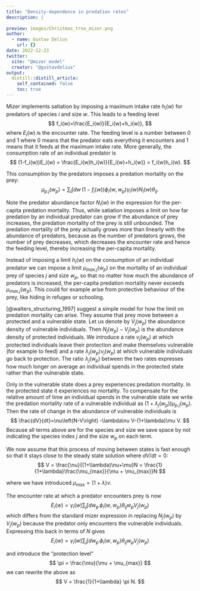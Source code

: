 ```yaml
---
title: "Density-dependence in predation rates"
description: |
  
preview: images/Christmas_tree_mizer.png
author:
  - name: Gustav Delius
    url: {}
date: 2022-12-23
twitter:
  site: "@mizer_model"
  creator: "@gustavdelius"
output:
  distill::distill_article:
    self_contained: false
    toc: true
---
```


Mizer implements satiation by imposing a maximum intake rate $h_i(w)$ for predators of species $i$ and size $w$. This leads to a feeding level $$
f_i(w)=\frac{E_i(w)}{E_i(w)+h_i(w)},
$$ where $E_i(w)$ is the encounter rate. The feeding level is a number between $0$ and $1$ where $0$ means that the predator eats everything it encounters and $1$ means that it feeds at the maximum intake rate. More generally, the consumption rate of an individual predator is $$
(1-f_i(w))E_i(w) = \frac{E_i(w)h_i(w)}{E_i(w)+h_i(w)} = f_i(w)h_i(w).
$$

This consumption by the predators imposes a predation mortality on the prey:
$$
\mu_{p.j}(w_p) = \sum_i\int dw\,(1-f_i(w))\phi_i(w,w_p)\gamma_i(w)N_i(w)\theta_{ij}.
$$

Note the predator abundance factor $N_i(w)$ in the expression for the per-capita predation mortality. Thus, while satiation imposes a limit on how far predation by an individual predator can grow if the abundance of prey increases, the predation mortality of the prey is still unbounded. The predation mortality of the prey actually grows more than linearly with the abundance of predators, because as the number of predators grows, the number of prey decreases, which decreases the encounter rate and hence the feeding level, thereby increasing the per-capita mortality.

Instead of imposing a limit $h_i(w)$ on the consumption of an individual predator we can impose a limit $\mu_{max.j}(w_p)$ on the mortality of an individual prey of species $j$ and size $w_p$, so that no matter how much the abundance of predators is increased, the per-capita predation mortality never exceeds $\mu_{max.j}(w_p)$. This could for example arise from protective behaviour of the prey, like hiding in refuges or schooling. 

[@walters_structuring_1997] suggest a simple model for how the limit on predation mortality can arise. They assume that prey move between a protected and a vulnerable state. Let us denote by $V_j(w_p)$ the abundance density of vulnerable individuals. Then $N_j(w_p)-V_j(w_p)$ is the abundance density of protected individuals. We introduce a rate $\nu_j(w_p)$ at which protected individuals leave their protection and make themselves vulnerable (for example to feed) and a rate $\lambda_j(w_p)\nu_j(w_p)$ at which vulnerable individuals go back to protection. The ratio $\lambda_j(w_p)$ between the two rates expresses how much longer on average an individual spends in the protected state rather than the vulnerable state.

Only in the vulnerable state does a prey experiences predation mortality. In the protected state it experiences no mortality. To compensate for the relative amount of time an individual spends in the vulnerable state we write the predation mortality rate of a vulnerable individual as $(1+\lambda_j(w_p))\mu_{p.j}(w_p)$. Then the rate of change in the abundance of vulnerable individuals is
$$
\frac{dV}{dt}=\nu\left(N-V\right)
-\lambda\nu V-(1+\lambda)\mu V.
$$
Because all terms above are for the species and size we save space by not indicating the species index $j$ and the size $w_p$ on each term.

We now assume that this process of moving between states is fast enough so that it stays close to the steady state solution where $dV/dt=0$:
$$
V = \frac{\nu}{(1+\lambda)\nu+\mu}N 
= \frac{1}{1+\lambda}\frac{\mu_{max}}{\mu + \mu_{max}}N
$$

where we have introduced $\mu_{max}=(1+\lambda)\nu$.

The encounter rate at which a predator encounters prey is now
$$
E_i(w) = \gamma_i(w) 
\sum_j\int dw_p\,\phi_i(w, w_p)\theta_{ij}w_pV_j(w_p)
$$
which differs from the standard mizer expression in replacing $N_j(w_p)$ by $V_j(w_p)$ because the predator only encounters the vulnerable individuals. Expressing this back in terms of $N$ gives
$$
E_i(w) = \gamma_i(w) 
\sum_j\int dw_p\,\phi_i(w, w_p)\theta_{ij}w_pV_j(w_p)
$$


and introduce the "protection level"
$$
\pi = \frac{\mu}{\mu + \mu_{max}}
$$
we can rewrite the above as
$$
V = \frac{1}{1+\lambda} \pi N.
$$

